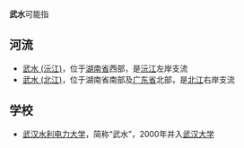 '''武水'''可能指
==河流==
*[[武水_(沅江)|武水 (沅江)]]，位于[[湖南省|湖南省]]西部，是[[沅水|沅江]]左岸支流
*[[武水_(北江)|武水 (北江)]]，位于湖南省南部及[[广东省|广东省]]北部，是[[北江|北江]]右岸支流
==学校==
*[[武汉水利电力大学|武汉水利电力大学]]，简称“武水”，2000年并入[[武汉大学|武汉大学]]

{{Disambig|W|cat=二字中国地名消歧义}}